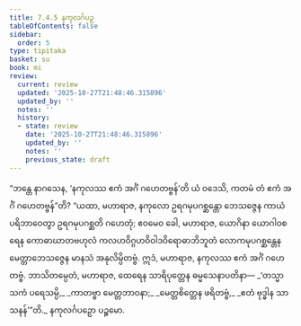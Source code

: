 ```yaml
---
title: 7.4.5 နကုလင်္ဂပဉှ
tableOfContents: false
sidebar:
  order: 5
type: tipitaka
basket: su
book: mi
review:
  current: review
  updated: '2025-10-27T21:48:46.315896'
  updated_by: ''
  notes: ''
  history:
  - state: review
    date: '2025-10-27T21:48:46.315896'
    updated_by: ''
    notes: ''
    previous_state: draft
---
```



<ReviewStatus review={frontmatter.review} showDetails={true} />

<HypothesisAnnotation frontmatter={frontmatter} />

<DynamicBreadcrumb />

<Division number="259" book="mi" e="ch" v="28">

<Paragraph number="1849" book="mi">
“ဘန္တေ နာဂသေန, ‘နကုလဿ ဧကံ အင်္ဂံ ဂဟေတဗ္ဗန်’တိ ယံ ဝဒေသိ, ကတမံ တံ ဧကံ အင်္ဂံ ဂဟေတဗ္ဗန်”တိ? “ယထာ, မဟာရာဇ, နကုလော ဥရဂမုပဂစ္ဆန္တော ဘေသဇ္ဇေန ကာယံ ပရိဘာဝေတွာ ဥရဂမုပဂစ္ဆတိ ဂဟေတုံ; ဧဝမေဝ ခေါ, မဟာရာဇ, ယောဂိနာ ယောဂါဝစရေန ကောဓာဃာတဗဟုလံ ကလဟဝိဂ္ဂဟဝိဝါဒဝိရောဓာဘိဘူတံ လောကမုပဂစ္ဆန္တေန မေတ္တာဘေသဇ္ဇေန မာနသံ အနုလိမ္ပိတဗ္ဗံ. ဣဒံ, မဟာရာဇ, နကုလဿ ဧကံ အင်္ဂံ ဂဟေတဗ္ဗံ. ဘာသိတမ္ပေတံ, မဟာရာဇ, ထေရေန သာရိပုတ္တေန ဓမ္မသေနာပတိနာ—
</Paragraph>

<Paragraph number="1850" type="verses" book="mi">
_‘တသ္မာ သကံ ပရေသမ္ပိ,_  
_ကာတဗ္ဗာ မေတ္တဘာဝနာ;_  
_မေတ္တစိတ္တေန ဖရိတဗ္ဗံ,_  
_ဧတံ ဗုဒ္ဓါန သာသနန်’”တိ._  


</Paragraph>
</Division>

<Paragraph number="1851" type="center" book="mi">
နကုလင်္ဂပဉှော ပဉ္စမော.
</Paragraph>